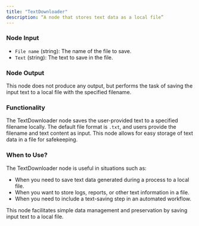 ```yaml
---
title: "TextDownloader"
description: “A node that stores text data as a local file”
---
```


### Node Input

- `File name` (string): The name of the file to save.
- `Text` (string): The text to save in the file.

### Node Output

This node does not produce any output, but performs the task of saving the input text to a local file with the specified filename.

### Functionality

The TextDownloader node saves the user-provided text to a specified filename locally. The default file format is `.txt`, and users provide the filename and text content as input. This node allows for easy storage of text data in a file for safekeeping.

### When to Use?

The TextDownloader node is useful in situations such as:

- When you need to save text data generated during a process to a local file.
- When you want to store logs, reports, or other text information in a file.
- When you need to include a text-saving step in an automated workflow.

<Info>This node facilitates simple data management and preservation by saving input text to a local file.</Info>
